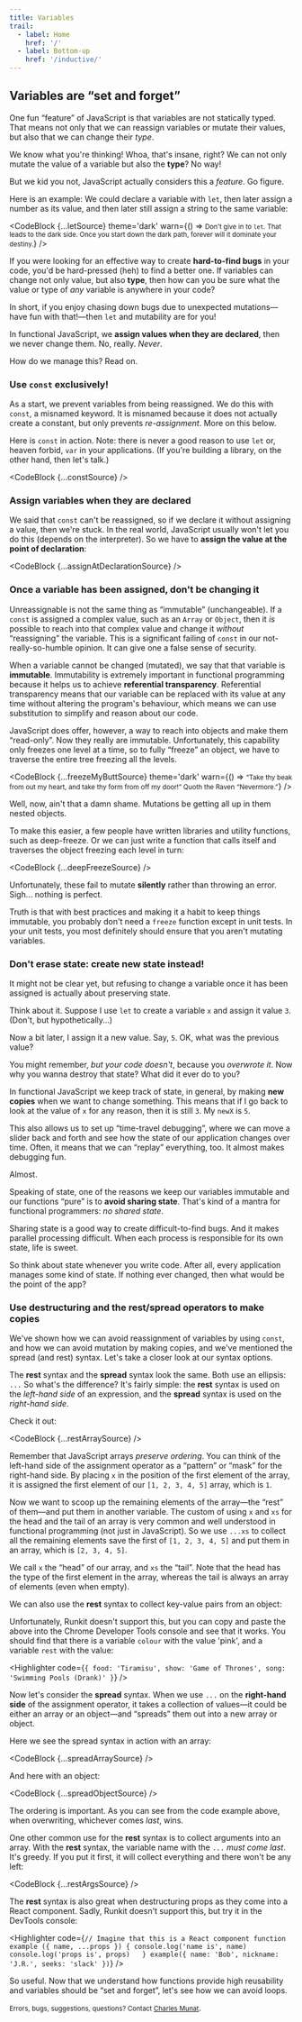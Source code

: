 ```yaml
---
title: Variables
trail:
  - label: Home
    href: '/'
  - label: Bottom-up
    href: '/inductive/'
---
```


## Variables are &ldquo;set and forget&rdquo;

One fun &ldquo;feature&rdquo; of JavaScript is that variables are not <OffsiteLink href='https://en.wikipedia.org/wiki/Type_system#Static_type_checking'>statically typed</OffsiteLink>. That means not only that we can reassign variables or mutate their values, but also that we can change their _type_.

We know what you're thinking! Whoa, that's insane, right? We can not only mutate the value of a variable but also the **type**? No way!

But we kid you not, JavaScript actually considers this a _feature_. Go figure.

Here is an example: We could declare a variable with `let`, then later assign a number as its value, and then later still assign a string to the same variable:

<CodeBlock {...letSource} theme='dark' warn={() =>
  <small>Don't give in to <code>let</code>. That leads to the dark side. Once you start down the dark path, forever will it dominate your destiny.</small>} />

If you were looking for an effective way to create **hard-to-find bugs** in your code, you'd be hard-pressed (heh) to find a better one. If variables can change not only value, but also **type**, then how can you be sure what the value or type of _any_ variable is anywhere in your code?

In short, if you enjoy chasing down bugs due to unexpected mutations&mdash;have fun with that!&mdash;then `let` and mutability are for you!

In functional JavaScript, we **assign values when they are declared**, then we never change them. No, really. _Never_.

How do we manage this? Read on.

### <span id='use-const-exclusively'>Use <code>const</code> exclusively!</span>

As a start, we prevent variables from being reassigned. We do this with `const`, a misnamed keyword. It is misnamed because it does not actually create a constant, but only prevents _re-assignment_. More on this below.

Here is `const` in action. Note: there is never a good reason to use `let` or, heaven forbid, `var` in your applications. (If you're building a library, on the other hand, then let's talk.)

<CodeBlock {...constSource} />

### <span id='assign-upon-declaration'>Assign variables when they are declared</span>

We said that `const` can't be reassigned, so if we declare it without assigning a value, then we're stuck. In the real world, JavaScript usually won't let you do this (depends on the interpreter). So we have to **assign the value at the point of declaration**:

<CodeBlock {...assignAtDeclarationSource} />

### <span id='never-mutate'>Once a variable has been assigned, don't be changing it</span>

Unreassignable is not the same thing as &ldquo;immutable&rdquo; (unchangeable). If a `const` is assigned a complex value, such as an `Array` or `Object`, then it _is_  possible to reach into that complex value and change it _without_ &ldquo;reassigning&rdquo; the variable. This is a significant failing of `const` in our not-really-so-humble opinion. It can give one a false sense of security.

<TerminologyBlock>When a variable cannot be changed (mutated), we say that that variable is <strong>immutable</strong>. <OffsiteLink href='https://en.wikipedia.org/wiki/Immutable_object'>Immutability</OffsiteLink> is extremely important in functional programming because it helps us to achieve <strong>referential transparency</strong>. <OffsiteLink href='https://en.wikipedia.org/wiki/Referential_transparency'>Referential transparency</OffsiteLink> means that our variable can be replaced with its value at any time without altering the program's behaviour, which means we can use <OffsiteLink href='https://en.wikipedia.org/wiki/Substitution_(algebra)'>substitution</OffsiteLink> to simplify and reason about our code.</TerminologyBlock>

JavaScript does offer, however, a way to reach into objects and make them &ldquo;read-only&rdquo;. Now they really are immutable. Unfortunately, this capability only freezes one level at a time, so to fully &ldquo;freeze&rdquo; an object, we have to traverse the entire tree freezing all the levels.

<CodeBlock {...freezeMyButtSource} theme='dark' warn={() =>
  <small>&ldquo;Take thy beak from out my heart, and take thy form from off my door!&rdquo; Quoth the Raven &ldquo;Nevermore.&rdquo;</small>} />

Well, now, ain't that a damn shame. Mutations be getting all up in them nested objects.

To make this easier, a few people have written libraries and utility functions, such as <OffsiteLink href='https://www.npmjs.com/package/deep-freeze'>deep-freeze</OffsiteLink>. Or we can just write a function that calls itself and traverses the object freezing each level in turn:

<CodeBlock {...deepFreezeSource} />

Unfortunately, these fail to mutate **silently** rather than throwing an error. Sigh... nothing is perfect.

Truth is that with best practices and making it a habit to keep things immutable, you probably don't need a `freeze` function except in unit tests. In your unit tests, you most definitely should ensure that you aren't mutating variables.

### <span id='never-destroy-state'>Don't erase state: create new state instead!</span>

It might not be clear yet, but refusing to change a variable once it has been assigned is actually about preserving state.

Think about it. Suppose I use `let` to create a variable `x` and assign it value `3`. (Don't, but hypothetically...)

Now a bit later, I assign it a new value. Say, `5`. OK, what was the previous value?

You might remember, _but your code doesn't_, because you _overwrote it_. Now why you wanna destroy that state? What did it ever do to you?

In functional JavaScript we keep track of state, in general, by making **new copies** when we want to change something. This means that if I go back to look at the value of `x` for any reason, then it is still `3`. My `newX` is `5`.

This also allows us to set up &ldquo;time-travel debugging&rdquo;, where we can move a slider back and forth and see how the state of our application changes over time. Often, it means that we can &ldquo;replay&rdquo; everything, too. It almost makes debugging fun.

Almost.

Speaking of state, one of the reasons we keep our variables immutable and our functions &ldquo;pure&rdquo; is to **avoid sharing state**. That's kind of a mantra for functional programmers: _no shared state_.

Sharing state is a good way to create difficult-to-find bugs. And it makes parallel processing difficult. When each process is responsible for its own state, life is sweet.

So think about state whenever you write code. After all, every application manages some kind of state. If nothing ever changed, then what would be the point of the app?

### <span id='use-destructuring-to-make-copies'>Use destructuring and the rest/spread operators to make copies</span>

We've shown how we can avoid reassignment of variables by using `const`, and how we can avoid mutation by making copies, and we've mentioned the spread (and rest) syntax. Let's take a closer look at our syntax options.

The **rest** syntax and the **spread** syntax look the same. Both use an ellipsis: `...` So what's the difference? It's fairly simple: the **rest** syntax is used on the _left-hand side_ of an expression, and the **spread** syntax is used on the _right-hand side_.

Check it out:

<CodeBlock {...restArraySource} />

Remember that JavaScript arrays _preserve ordering_. You can think of the left-hand side of the assignment operator as a &ldquo;pattern&rdquo; or &ldquo;mask&rdquo; for the right-hand side. By placing `x` in the position of the first element of the array, it is assigned the first element of our `[1, 2, 3, 4, 5]` array, which is `1`.

Now we want to scoop up the remaining elements of the array&mdash;the &ldquo;rest&rdquo; of them&mdash;and put them in another variable. The custom of using `x` and `xs` for the head and the tail of an array is very common and well understood in functional programming (not just in JavaScript). So we use `...xs` to collect all the remaining elements save the first of `[1, 2, 3, 4, 5]` and put them in an array, which is `[2, 3, 4, 5]`.

We call `x` the &ldquo;head&rdquo; of our array, and `xs` the &ldquo;tail&rdquo;. Note that the head has the type of the first element in the array, whereas the tail is always an array of elements (even when empty).

We can also use the **rest** syntax to collect key-value pairs from an object:

<Highlighter code={restObjectSource.code} />

Unfortunately, Runkit doesn't support this, but you can copy and paste the above into the Chrome Developer Tools console and see that it works. You should find that there is a variable `colour` with the value 'pink', and a variable `rest` with the value:

<Highlighter code={`{
  food: 'Tiramisu',
  show: 'Game of Thrones',
  song: 'Swimming Pools (Drank)'
}`} />

Now let's consider the **spread** syntax. When we use `...` on the **right-hand side** of the assignment operator, it takes a collection of values&mdash;it could be either an array or an object&mdash;and &ldquo;spreads&rdquo; them out into a new array or object.

Here we see the spread syntax in action with an array:

<CodeBlock {...spreadArraySource} />

And here with an object:

<CodeBlock {...spreadObjectSource} />

The ordering is important. As you can see from the code example above, when overwriting, whichever comes _last_, wins.

One other common use for the **rest** syntax is to collect arguments into an array. With the **rest** syntax, the variable name with the `...` _must come last_. It's greedy. If you put it first, it will collect everything and there won't be any left:

<CodeBlock {...restArgsSource} />

The **rest** syntax is also great when destructuring props as they come into a React component. Sadly, Runkit doesn't support this, but try it in the DevTools console:

<Highlighter code={`// Imagine that this is a React component
function example ({ name, ...props }) {
  console.log('name is', name)
  console.log('props is', props)  
}
example({ name: 'Bob', nickname: 'J.R.', seeks: 'slack' })`} />

So useful. Now that we understand how functions provide high <Link to='/inductive/reusability/'>reusability</Link> and variables should be &ldquo;<Link to='/inductive/immutability/'>set and forget</Link>&rdquo;, let's see how we can <Link to='/inductive/iteration/'>avoid loops</Link>.

<small>Errors, bugs, suggestions, questions? Contact <a href='mailto:charles_munat@bnz.co.nz'>Charles Munat</a></small>.
